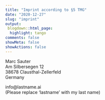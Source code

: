 ```yaml
---
title: "Imprint according to §5 TMG"
date: "2020-12-27"
slug: "imprint"
output:
 blogdown::html_page:
  highlight: tango
comments: false
showMeta: false
showActions: false
---
```

Marc Sauter<br>
Am Silbersegen 12<br> 
38678 Clausthal-Zellerfeld<br>
Germany<br>

info\@lastname.ai<br>
(Please replace 'lastname' with my last name)
